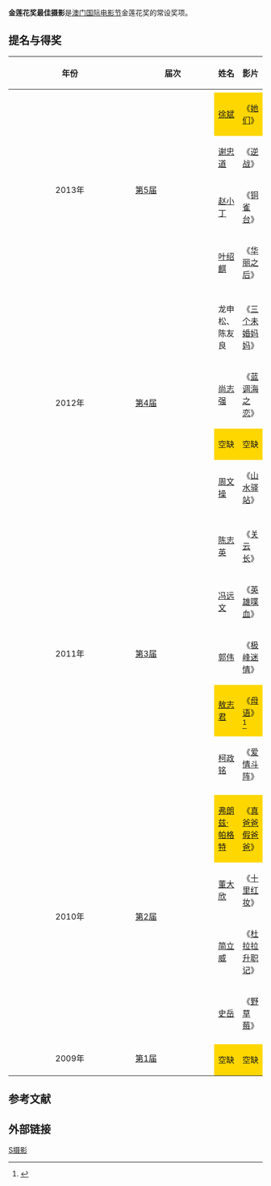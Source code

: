 '''金莲花奖最佳摄影'''是[[澳门国际电影节|澳门国际电影节]]金莲花奖的常设奖项。

== 提名与得奖 ==
{| class="wikitable" width="95%" border="1" cellpadding="5" cellspacing="0" align="center"
|-
! width="6%"|年份  
! width="4%"|届次
! width="28%"|姓名  
! width="31%"|影片
|-
| rowspan="5" style="text-align:center;"| 2013年 
| rowspan="5"| [[第五届澳门国际电影节|第5届]]
|-
|style="background:#FFD700;" | [[徐斌|徐斌]] ||style="background:#FFD700;" |  《[[她们|她们]]》
|-
| [[谢忠道|谢忠道]] ||  《[[逆战|逆战]]》
|-
| [[赵小丁|赵小丁]] ||  《[[铜雀台_(电影)|铜雀台]]》
|-
| [[叶绍麒|叶绍麒]] ||  《[[华丽之后|华丽之后]]》
|-
| rowspan="5" style="text-align:center;"| 2012年 
| rowspan="5"| [[第四届澳门国际电影节|第4届]]
|-
| 龙申松、陈友良 ||  《[[三个未婚妈妈|三个未婚妈妈]]》
|-
| [[尚志强|尚志强]] ||  《[[蓝调海之恋|蓝调海之恋]]》
|-
| style="background:#FFD700;" | 空缺 || style="background:#FFD700;" |  空缺
|-
| [[周文操|周文操]] ||  《[[山水驿站|山水驿站]]》
|-
| rowspan="6" style="text-align:center;"| 2011年 
| rowspan="6"| [[第三届澳门国际电影节|第3届]]
|-
| [[陈志英|陈志英]] || 《[[关云长|关云长]]》
|-
| [[冯远文|冯远文]] || 《[[英雄喋血|英雄喋血]]》
|-
| [[郭伟|郭伟]] || 《[[极峰迷情|极峰迷情]]》
|-
| style="background:#FFD700;" | [[敖志君|敖志君]] || style="background:#FFD700;" | 《[[母语_(电影)|母语]]》<ref>{{cite web |url=http://news.enorth.com.cn/system/2011/12/11/008294667.shtml |title=澳门国际电影节《母语》获大奖 |accessdate=2011 |publisher=北方网 |work= |language=zh-hans |archive-date=2014-03-15 |archive-url=https://web.archive.org/web/20140315130621/http://news.enorth.com.cn/system/2011/12/11/008294667.shtml |dead-url=no }}</ref>
|-
| [[柯政铭|柯政铭]] || 《[[爱情斗阵|爱情斗阵]]》
|-
| rowspan="5" style="text-align:center;"| 2010年 
| rowspan="5"| [[第二届澳门国际电影节|第2届]]
|-
| style="background:#FFD700;" | [[弗朗兹·帕格特|弗朗兹·帕格特]] || style="background:#FFD700;" |《[[真爸爸假爸爸|真爸爸假爸爸]]》
|-
| [[董大欣|董大欣]] || 《[[十里红妆|十里红妆]]》
|-
| [[简立威|简立威]] || 《[[杜拉拉升职记_(电影)|杜拉拉升职记]]》
|-
| [[史岳|史岳]] ||《[[野草莓_(2013年电影)|野草莓]]》
|-
| rowspan="2" style="text-align:center;"| 2009年 
| rowspan="2"| [[第一届澳门国际电影节|第1届]]
|-
| style="background:#FFD700;" | 空缺 || style="background:#FFD700;" | 空缺
|}

==参考文献==
{{reflist}}

== 外部链接 ==
{{金莲花奖最佳摄影}}

[[Category:金莲花奖|S摄影]]